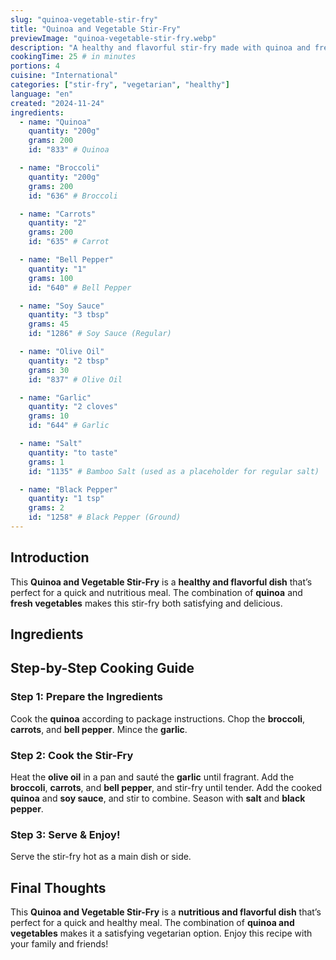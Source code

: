 ```yaml
---
slug: "quinoa-vegetable-stir-fry"
title: "Quinoa and Vegetable Stir-Fry"
previewImage: "quinoa-vegetable-stir-fry.webp"
description: "A healthy and flavorful stir-fry made with quinoa and fresh vegetables."
cookingTime: 25 # in minutes
portions: 4
cuisine: "International"
categories: ["stir-fry", "vegetarian", "healthy"]
language: "en"
created: "2024-11-24"
ingredients:
  - name: "Quinoa"
    quantity: "200g"
    grams: 200
    id: "833" # Quinoa

  - name: "Broccoli"
    quantity: "200g"
    grams: 200
    id: "636" # Broccoli

  - name: "Carrots"
    quantity: "2"
    grams: 200
    id: "635" # Carrot

  - name: "Bell Pepper"
    quantity: "1"
    grams: 100
    id: "640" # Bell Pepper

  - name: "Soy Sauce"
    quantity: "3 tbsp"
    grams: 45
    id: "1286" # Soy Sauce (Regular)

  - name: "Olive Oil"
    quantity: "2 tbsp"
    grams: 30
    id: "837" # Olive Oil

  - name: "Garlic"
    quantity: "2 cloves"
    grams: 10
    id: "644" # Garlic

  - name: "Salt"
    quantity: "to taste"
    grams: 1
    id: "1135" # Bamboo Salt (used as a placeholder for regular salt)

  - name: "Black Pepper"
    quantity: "1 tsp"
    grams: 2
    id: "1258" # Black Pepper (Ground)
---
```



## Introduction

This **Quinoa and Vegetable Stir-Fry** is a **healthy and flavorful dish** that’s perfect for a quick and nutritious meal. The combination of **quinoa** and **fresh vegetables** makes this stir-fry both satisfying and delicious.

## Ingredients

<IngredientsList
  ingredients={frontmatter.ingredients}
  portions={frontmatter.portions}
/>

## Step-by-Step Cooking Guide

### Step 1: Prepare the Ingredients

Cook the **quinoa** according to package instructions. Chop the **broccoli**, **carrots**, and **bell pepper**. Mince the **garlic**.

<CookingStep action="chopping-carrot-broccoli" />

### Step 2: Cook the Stir-Fry

Heat the **olive oil** in a pan and sauté the **garlic** until fragrant. Add the **broccoli**, **carrots**, and **bell pepper**, and stir-fry until tender. Add the cooked **quinoa** and **soy sauce**, and stir to combine. Season with **salt** and **black pepper**.

<CookingStep action="frying-pan-mix-vegetableMix" />

### Step 3: Serve & Enjoy!

Serve the stir-fry hot as a main dish or side.

## Final Thoughts

This **Quinoa and Vegetable Stir-Fry** is a **nutritious and flavorful dish** that’s perfect for a quick and healthy meal. The combination of **quinoa and vegetables** makes it a satisfying vegetarian option. Enjoy this recipe with your family and friends!

<NutritionFacts ingredients={frontmatter.ingredients} />
